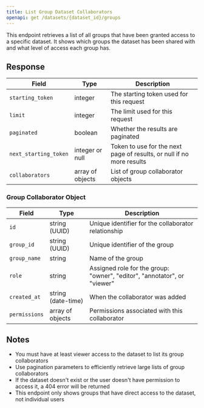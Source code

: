 ```yaml
---
title: List Group Dataset Collaborators
openapi: get /datasets/{dataset_id}/groups
---
```


This endpoint retrieves a list of all groups that have been granted access to a specific dataset. It shows which groups the dataset has been shared with and what level of access each group has.

## Response

| Field                 | Type             | Description                                                           |
| --------------------- | ---------------- | --------------------------------------------------------------------- |
| `starting_token`      | integer          | The starting token used for this request                              |
| `limit`               | integer          | The limit used for this request                                       |
| `paginated`           | boolean          | Whether the results are paginated                                     |
| `next_starting_token` | integer or null  | Token to use for the next page of results, or null if no more results |
| `collaborators`       | array of objects | List of group collaborator objects                                    |

### Group Collaborator Object

| Field         | Type               | Description                                                              |
| ------------- | ------------------ | ------------------------------------------------------------------------ |
| `id`          | string (UUID)      | Unique identifier for the collaborator relationship                      |
| `group_id`    | string (UUID)      | Unique identifier of the group                                           |
| `group_name`  | string             | Name of the group                                                        |
| `role`        | string             | Assigned role for the group: "owner", "editor", "annotator", or "viewer" |
| `created_at`  | string (date-time) | When the collaborator was added                                          |
| `permissions` | array of objects   | Permissions associated with this collaborator                            |

## Notes

- You must have at least viewer access to the dataset to list its group collaborators
- Use pagination parameters to efficiently retrieve large lists of group collaborators
- If the dataset doesn't exist or the user doesn't have permission to access it, a 404 error will be returned
- This endpoint only shows groups that have direct access to the dataset, not individual users
